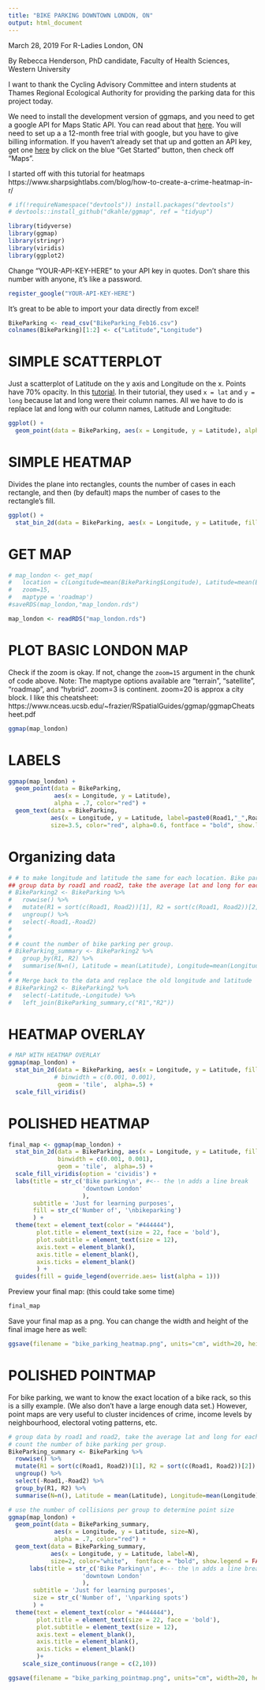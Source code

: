---
title: "BIKE PARKING DOWNTOWN LONDON, ON"
output: html_document
---
March 28, 2019
For R-Ladies London, ON 

By Rebecca Henderson, PhD candidate, Faculty of Health Sciences, Western University

I want to thank the Cycling Advisory Committee and intern students at Thames Regional Ecological Authority for providing the parking data for this project today. 

We need to install the development version of ggmaps, and you need to get a google API for Maps Static API. You can read about that [here](https://github.com/dkahle/ggmap#user-content-attention). You will need to set up a a 12-month free trial with google, but you have to give billing information. If you haven't already set that up and gotten an API key, get one  [here](https://developers.google.com/maps/documentation/maps-static/intro#auth) by click on the blue "Get Started" button, then check off "Maps".

I started off with this tutorial for heatmaps
https://www.sharpsightlabs.com/blog/how-to-create-a-crime-heatmap-in-r/

```{r}
# if(!requireNamespace("devtools")) install.packages("devtools")
# devtools::install_github("dkahle/ggmap", ref = "tidyup")
```


```{r}
library(tidyverse)
library(ggmap)
library(stringr)
library(viridis)
library(ggplot2)
```

Change "YOUR-API-KEY-HERE" to your API key in quotes. Don't share this number with anyone, it's like a password.
```{r}
register_google("YOUR-API-KEY-HERE")
```

It's great to be able to import your data directly from excel!

```{r}
BikeParking <- read_csv("BikeParking_Feb16.csv")
colnames(BikeParking)[1:2] <- c("Latitude","Longitude")
```
# SIMPLE SCATTERPLOT
Just a scatterplot of Latitude on the y axis and Longitude on the x. Points have 70% opacity.
In this [tutorial](https://www.sharpsightlabs.com/blog/how-to-create-a-crime-heatmap-in-r/). In their tutorial, they used `x = lat` and `y = long` because lat and long were their column names. All we have to do is replace lat and long with our column names, Latitude and Longitude:

```{r}
ggplot() +
  geom_point(data = BikeParking, aes(x = Longitude, y = Latitude), alpha = .07)
```

# SIMPLE HEATMAP
Divides the plane into rectangles, counts the number of cases in each rectangle, and then (by default) maps the number of cases to the rectangle's fill.
```{r}
ggplot() +
  stat_bin_2d(data = BikeParking, aes(x = Longitude, y = Latitude, fill = ..count..), geom = 'tile') 
```

# GET MAP
```{r}
# map_london <- get_map(
#   location = c(Longitude=mean(BikeParking$Longitude), Latitude=mean(BikeParking$Latitude)),
#   zoom=15,
#   maptype = 'roadmap')
#saveRDS(map_london,"map_london.rds")

map_london <- readRDS("map_london.rds")
```

# PLOT BASIC LONDON MAP
Check if the zoom is okay. If not, change the `zoom=15` argument in the chunk of code above. Note: The maptype options available are "terrain", "satellite", "roadmap", and "hybrid". zoom=3 is continent. zoom=20 is approx a city block. I like this cheatsheet: https://www.nceas.ucsb.edu/~frazier/RSpatialGuides/ggmap/ggmapCheatsheet.pdf


```{r}
ggmap(map_london)
```

# LABELS

```{r}
ggmap(map_london) +
  geom_point(data = BikeParking, 
             aes(x = Longitude, y = Latitude), 
             alpha = .7, color="red") +
  geom_text(data = BikeParking, 
            aes(x = Longitude, y = Latitude, label=paste0(Road1,"_",Road2)), 
            size=3.5, color="red", alpha=0.6, fontface = "bold", show.legend = FALSE)


```

# Organizing data

```{r}
# # to make longitude and latitude the same for each location. Bike parking at Piccadilly St. and Richmond St. is the same as Richmond St. and Piccadilly St, but R doesn't know that. :) 
## group data by road1 and road2, take the average lat and long for each group 
# BikeParking2 <- BikeParking %>%
#   rowwise() %>% 
#   mutate(R1 = sort(c(Road1, Road2))[1], R2 = sort(c(Road1, Road2))[2]) %>% 
#   ungroup() %>%
#   select(-Road1,-Road2)
# 
# 
# # count the number of bike parking per group.
# BikeParking_summary <- BikeParking2 %>%
#   group_by(R1, R2) %>% 
#   summarise(N=n(), Latitude = mean(Latitude), Longitude=mean(Longitude))
# 
# # Merge back to the data and replace the old longitude and latitude
# BikeParking2 <- BikeParking2 %>% 
#   select(-Latitude,-Longitude) %>% 
#   left_join(BikeParking_summary,c("R1","R2")) 

```

# HEATMAP OVERLAY

```{r}
# MAP WITH HEATMAP OVERLAY
ggmap(map_london) +
  stat_bin_2d(data = BikeParking, aes(x = Longitude, y = Latitude, fill = stat(count)),
             # binwidth = c(0.001, 0.001),
              geom = 'tile',  alpha=.5) +
  scale_fill_viridis()
```

# POLISHED HEATMAP

```{r}
final_map <- ggmap(map_london) +
  stat_bin_2d(data = BikeParking, aes(x = Longitude, y = Latitude, fill = stat(count)), 
              binwidth = c(0.001, 0.001),
              geom = 'tile',  alpha=.5) +
  scale_fill_viridis(option = 'cividis') +
  labs(title = str_c('Bike parking\n', #<-- the \n adds a line break
                     'downtown London'
                     ),
       subtitle = 'Just for learning purposes',
       fill = str_c('Number of', '\nbikeparking')
       ) +
  theme(text = element_text(color = "#444444"),
        plot.title = element_text(size = 22, face = 'bold'),
        plot.subtitle = element_text(size = 12),
        axis.text = element_blank(),
        axis.title = element_blank(),
        axis.ticks = element_blank()
        ) +
  guides(fill = guide_legend(override.aes= list(alpha = 1)))
```


Preview your final map: (this could take some time)
```{r}
final_map
```

Save your final map as a png. You can change the width and height of the final image here as well:
```{r}
ggsave(filename = "bike_parking_heatmap.png", units="cm", width=20, height=20)
```

# POLISHED POINTMAP
For bike parking, we want to know the exact location of a bike rack, so this is a silly example. (We also don't have a large enough data set.) However, point maps are very useful to cluster incidences of crime, income levels by neighbourhood, electoral voting patterns, etc.

```{r}
# group data by road1 and road2, take the average lat and long for each group 
# count the number of bike parking per group.
BikeParking_summary <- BikeParking %>%
  rowwise() %>% 
  mutate(R1 = sort(c(Road1, Road2))[1], R2 = sort(c(Road1, Road2))[2]) %>% 
  ungroup() %>%
  select(-Road1,-Road2) %>%
  group_by(R1, R2) %>% 
  summarise(N=n(), Latitude = mean(Latitude), Longitude=mean(Longitude))

# use the number of collisions per group to determine point size
ggmap(map_london) +
  geom_point(data = BikeParking_summary, 
             aes(x = Longitude, y = Latitude, size=N), 
             alpha = .7, color="red") + 
  geom_text(data = BikeParking_summary, 
            aes(x = Longitude, y = Latitude, label=N), 
            size=2, color="white",  fontface = "bold", show.legend = FALSE)+
      labs(title = str_c('Bike Parking\n', #<-- the \n adds a line break
                     'downtown London'
                     ),
       subtitle = 'Just for learning purposes',
       size = str_c('Number of', '\nparking spots')
       ) +
  theme(text = element_text(color = "#444444"),
        plot.title = element_text(size = 22, face = 'bold'),
        plot.subtitle = element_text(size = 12),
        axis.text = element_blank(),
        axis.title = element_blank(),
        axis.ticks = element_blank()
        )+ 
    scale_size_continuous(range = c(2,10))

ggsave(filename = "bike_parking_pointmap.png", units="cm", width=20, height=20)
```

